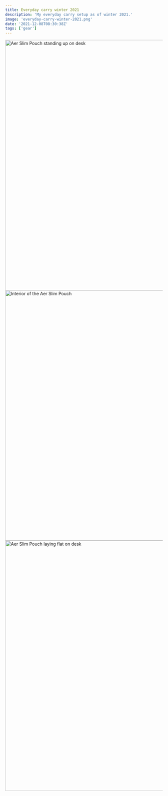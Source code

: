 ```yaml
---
title: Everyday carry winter 2021
description: 'My everyday carry setup as of winter 2021.'
image: 'everyday-carry-winter-2021.png'
date: '2021-12-08T08:30:38Z'
tags: ['gear']
---
```


<Slideshow>
  <Image
    src="/images/edc-winter-2021-1.jpg"
    width="1200"
    height="800"
    alt="Aer Slim Pouch standing up on desk"
    priority
  />
  <Image
    src="/images/edc-winter-2021-2.jpg"
    width="1200"
    height="800"
    alt="Interior of the Aer Slim Pouch"
  />
  <Image
    src="/images/edc-winter-2021-3.jpg"
    width="1200"
    height="800"
    alt="Aer Slim Pouch laying flat on desk"
  />
</Slideshow>

<Card
  link="https://bellroy.com/products/phone-case-3-card/leather_i12mini/black#slide-0"
  eyebrow="Phone/Wallet"
  title="iPhone 12 with Bellroy 3-card Case"
  description="Hands down my favorite case/wallet combination. Can't see myself ever going back to a convential wallet after using this case."
/>

<Card
  link="https://www.civivi.com/collections/best-sellers/products/civivi-odium-flipper-knife-c2010-g10-d2"
  eyebrow="Knife"
  title="CIVIVI Odium"
  description="For the price point, the Odium is one of my favorite knifes. Perfect size and blade shape, and I am a big fan of the jade scales."
/>

<Card
  link="https://www.olightstore.com/i3t-eos.html"
  eyebrow="Flashlight"
  title="Olight i3T EOS"
  description="The flashlight is getting a lot of use this time of year. I have been very happy with the change to the i3T EOS from the S1R Baton II. Great size with just enough light."
/>

<Card
  link="https://www.spacepen.com/"
  eyebrow="Pen"
  title="Fisher Space Pen"
  description="I don't find myself writing all that much, but when you need a pen, you need a pen. This just falls into your pocket without you really noticing it's there."
/>

<Card
  link="https://www.leatherman.com/style-ps-25.html"
  eyebrow="Keys"
  title="Leatherman Style PS"
  description="A TSA approved Leatherman, always comes in handy when needed. The pliers are very useful even though they are fairly small. Stays connected to my keychain for easy access."
/>
